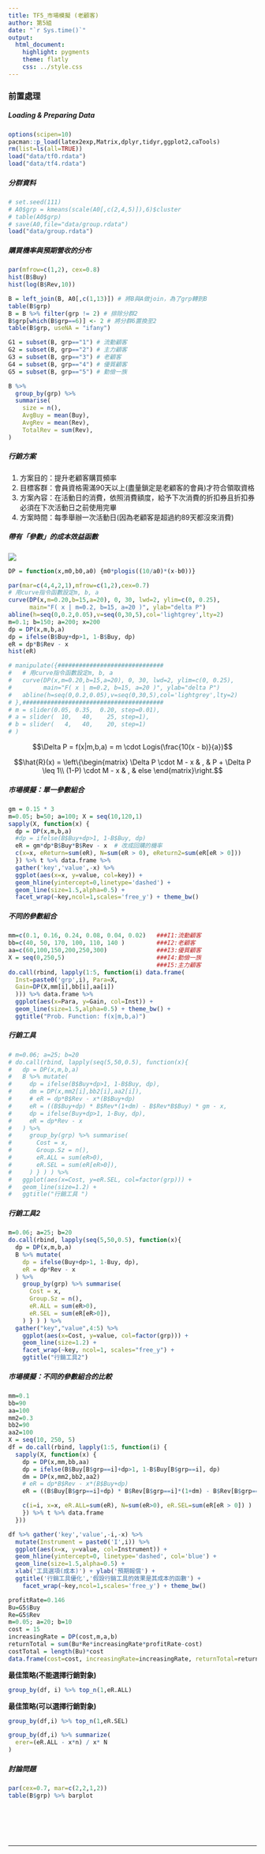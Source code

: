 ```yaml
---
title: TF5_市場模擬 (老顧客)
author: 第5組
date: "`r Sys.time()`"
output:
  html_document:
    highlight: pygments
    theme: flatly
    css: ../style.css
---
```


### 前置處理
##### Loading & Preparing Data
```r
options(scipen=10)
pacman::p_load(latex2exp,Matrix,dplyr,tidyr,ggplot2,caTools)
rm(list=ls(all=TRUE))
load("data/tf0.rdata")
load("data/tf4.rdata")
```
##### 分群資料
```r
# set.seed(111)
# A0$grp = kmeans(scale(A0[,c(2,4,5)]),6)$cluster
# table(A0$grp)
# save(A0,file="data/group.rdata")
load("data/group.rdata")
```

##### 購買機率與預期營收的分布
```r
par(mfrow=c(1,2), cex=0.8)
hist(B$Buy)
hist(log(B$Rev,10))
```

```r
B = left_join(B, A0[,c(1,13)]) # 將B與A做join，為了grp轉到B
table(B$grp)
B = B %>% filter(grp != 2) # 排除分群2
B$grp[which(B$grp==6)] <- 2 # 將分群6置換至2
table(B$grp, useNA = "ifany")
```
```r
G1 = subset(B, grp=="1") # 流動顧客
G2 = subset(B, grp=="2") # 主力顧客
G3 = subset(B, grp=="3") # 老顧客
G4 = subset(B, grp=="4") # 優質顧客
G5 = subset(B, grp=="5") # 勤儉一族
```

```r
B %>% 
  group_by(grp) %>% 
  summarise(
    size = n(),
    AvgBuy = mean(Buy),
    AvgRev = mean(Rev),
    TotalRev = sum(Rev),
)
```

##### 行銷方案
1. 方案目的：提升老顧客購買頻率
2. 目標客群：會員資格需滿90天以上(盡量鎖定是老顧客的會員)才符合領取資格
3. 方案內容：在活動日的消費，依照消費額度，給予下次消費的折扣券且折扣券必須在下次活動日之前使用完畢
4. 方案時間：每季舉辦一次活動日(因為老顧客是超過約89天都沒來消費)


##### 帶有「參數」的成本效益函數

![](fig/EffectFunition.png)

```r
DP = function(x,m0,b0,a0) {m0*plogis((10/a0)*(x-b0))}

par(mar=c(4,4,2,1),mfrow=c(1,2),cex=0.7)
# 用curve指令函數設定m, b, a
curve(DP(x,m=0.20,b=15,a=20), 0, 30, lwd=2, ylim=c(0, 0.25),
      main="F( x | m=0.2, b=15, a=20 )", ylab="delta P")
abline(h=seq(0,0.2,0.05),v=seq(0,30,5),col='lightgrey',lty=2)
m=0.1; b=150; a=200; x=200
dp = DP(x,m,b,a)
dp = ifelse(B$Buy+dp>1, 1-B$Buy, dp)
eR = dp*B$Rev - x
hist(eR)
```
```r
# manipulate({##############################
#   # 用curve指令函數設定m, b, a
#   curve(DP(x,m=0.20,b=15,a=20), 0, 30, lwd=2, ylim=c(0, 0.25),
#         main="F( x | m=0.2, b=15, a=20 )", ylab="delta P")
#   abline(h=seq(0,0.2,0.05),v=seq(0,30,5),col='lightgrey',lty=2)
# },########################################
# m = slider(0.05, 0.35,  0.20, step=0.01),
# a = slider(  10,   40,    25, step=1),
# b = slider(   4,   40,    20, step=1)
# ) 
```


$$\Delta P = f(x|m,b,a) = m \cdot Logis(\frac{10(x - b)}{a})$$

$$\hat{R}(x) = \left\{\begin{matrix}
\Delta P \cdot M - x & , & P + \Delta P \leq 1\\ 
(1-P) \cdot M - x & , & else 
\end{matrix}\right.$$


##### 市場模擬：單一參數組合
```r
gm = 0.15 * 3
m=0.05; b=50; a=100; X = seq(10,120,1)
sapply(X, function(x) {
  dp = DP(x,m,b,a)
  #dp = ifelse(B$Buy+dp>1, 1-B$Buy, dp)
  eR = gm*dp*B$Buy*B$Rev - x  # 改成回購的機率
  c(x=x, eReturn=sum(eR), N=sum(eR > 0), eReturn2=sum(eR[eR > 0]))
  }) %>% t %>% data.frame %>% 
  gather('key','value',-x) %>% 
  ggplot(aes(x=x, y=value, col=key)) + 
  geom_hline(yintercept=0,linetype='dashed') +
  geom_line(size=1.5,alpha=0.5) + 
  facet_wrap(~key,ncol=1,scales='free_y') + theme_bw()
```

##### 不同的參數組合
```r
mm=c(0.1, 0.16, 0.24, 0.08, 0.04, 0.02)   ###I1:流動顧客
bb=c(40, 50, 170, 100, 110, 140 )         ###I2:老顧客
aa=c(60,100,150,200,250,300)              ###I3:優質顧客
X = seq(0,250,5)                          ###I4:勤儉一族
                                          ###I5:主力顧客
do.call(rbind, lapply(1:5, function(i) data.frame(
  Inst=paste0('grp',i), Para=X, 
  Gain=DP(X,mm[i],bb[i],aa[i])
  ))) %>% data.frame %>% 
  ggplot(aes(x=Para, y=Gain, col=Inst)) +
  geom_line(size=1.5,alpha=0.5) + theme_bw() +
  ggtitle("Prob. Function: f(x|m,b,a)")
```

##### 行銷工具
```r
# m=0.06; a=25; b=20
# do.call(rbind, lapply(seq(5,50,0.5), function(x){
#   dp = DP(x,m,b,a)
#   B %>% mutate(
#     dp = ifelse(B$Buy+dp>1, 1-B$Buy, dp),
#     dm = DP(x,mm2[i],bb2[i],aa2[i]),
#     # eR = dp*B$Rev - x*(B$Buy+dp)
#     eR = ((B$Buy+dp) * B$Rev*(1+dm) - B$Rev*B$Buy) * gm - x,
#     dp = ifelse(Buy+dp>1, 1-Buy, dp),
#     eR = dp*Rev - x
#   ) %>%
#     group_by(grp) %>% summarise(
#       Cost = x,
#       Group.Sz = n(),
#       eR.ALL = sum(eR>0),
#       eR.SEL = sum(eR[eR>0]),
#     ) } ) ) %>% 
#   ggplot(aes(x=Cost, y=eR.SEL, col=factor(grp))) +
#   geom_line(size=1.2) +
#   ggtitle("行銷工具 ")
```

##### 行銷工具2
```r
m=0.06; a=25; b=20
do.call(rbind, lapply(seq(5,50,0.5), function(x){
  dp = DP(x,m,b,a)
  B %>% mutate(
    dp = ifelse(Buy+dp>1, 1-Buy, dp),
    eR = dp*Rev - x
  ) %>%
    group_by(grp) %>% summarise(
      Cost = x,
      Group.Sz = n(),
      eR.ALL = sum(eR>0),
      eR.SEL = sum(eR[eR>0]),
    ) } ) ) %>% 
  gather("key","value",4:5) %>% 
    ggplot(aes(x=Cost, y=value, col=factor(grp))) +
    geom_line(size=1.2) +
    facet_wrap(~key, ncol=1, scales="free_y") +
    ggtitle("行銷工具2")
```
##### 市場模擬：不同的參數組合的比較
```r
mm=0.1  
bb=90        
aa=100     
mm2=0.3  
bb2=90        
aa2=100
X = seq(10, 250, 5) 
df = do.call(rbind, lapply(1:5, function(i) {
  sapply(X, function(x) {
    dp = DP(x,mm,bb,aa)
    dp = ifelse(B$Buy[B$grp==i]+dp>1, 1-B$Buy[B$grp==i], dp)
    dm = DP(x,mm2,bb2,aa2)
    # eR = dp*B$Rev - x*(B$Buy+dp)
    eR = ((B$Buy[B$grp==i]+dp) * B$Rev[B$grp==i]*(1+dm) - B$Rev[B$grp==i]*B$Buy[B$grp==i]) * gm - x

    c(i=i, x=x, eR.ALL=sum(eR), N=sum(eR>0), eR.SEL=sum(eR[eR > 0]) )
    }) %>% t %>% data.frame
  })) 

df %>% gather('key','value',-i,-x) %>% 
  mutate(Instrument = paste0('I',i)) %>% 
  ggplot(aes(x=x, y=value, col=Instrument)) + 
  geom_hline(yintercept=0, linetype='dashed', col='blue') +
  geom_line(size=1.5,alpha=0.5) + 
  xlab('工具選項(成本)') + ylab('預期報償') + 
  ggtitle('行銷工具優化','假設行銷工具的效果是其成本的函數') +
    facet_wrap(~key,ncol=1,scales='free_y') + theme_bw()
```

```r
profitRate=0.146
Bu=G5$Buy
Re=G5$Rev
m=0.05; a=20; b=10
cost = 15
increasingRate = DP(cost,m,a,b)
returnTotal = sum(Bu*Re*increasingRate*profitRate-cost)
costTotal = length(Bu)*cost
data.frame(cost=cost, increasingRate=increasingRate, returnTotal=returnTotal, costTotal=costTotal, ROI=returnTotal/costTotal)
```
**最佳策略(不能選擇行銷對象)**
```r
group_by(df, i) %>% top_n(1,eR.ALL)

```

**最佳策略(可以選擇行銷對象)**
```r
group_by(df,i) %>% top_n(1,eR.SEL)
```

```r

group_by(df,i) %>% summarize(
  erer=(eR.ALL - x*n) / x* N
)
```
##### 討論問題
```r
par(cex=0.7, mar=c(2,2,1,2))
table(B$grp) %>% barplot
```
<br>



<br><br><hr>

